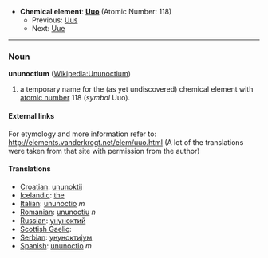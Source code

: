 *'''Chemical element''': '''[[Uuo]]''' (Atomic Number: 118)
**Previous: [[Ununseptium|Uus]]
**Next: [[Ununennium|Uue]]
----
=== Noun ===
'''ununoctium''' ([[en:Ununoctium|Wikipedia:Ununoctium]])

# a temporary name for the (as yet undiscovered) chemical element with [[atomic number]] 118 (''symbol'' Uuo).

====External links====
For etymology and more information refer to:
http://elements.vanderkrogt.net/elem/uuo.html
(A lot of the translations were taken from that site with permission from the author)

==== Translations ====
*[[Croatian]]: [[ununoktij]]
*[[Icelandic]]: [[the]]
*[[Italian]]: [[ununoctio]] ''m''
*[[Romanian]]: [[ununoctiu]] ''n''
*[[Russian]]: [[унуноктий]] '' ''
*[[Scottish Gaelic]]:
*[[Serbian]]: [[унуноктиjум]]
*[[Spanish]]: [[ununoctio]] ''m''